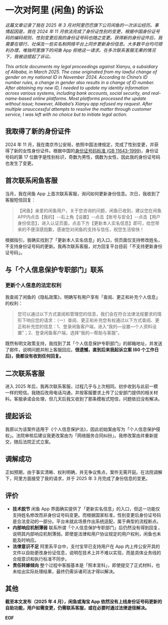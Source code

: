 

# 一次对阿里 (闲鱼) 的诉讼

_这篇文章记录了我在 2025 年 3 月对阿里巴巴旗下公司闲鱼的一次诉讼经历。事情起因是，我在 2024 年 11 月依法完成了身份证性别的变更，根据中国身份证号码的编码规则，性别变更后我的身份证号码也随之变更。获得新的身份证件后，我需要在银行、社保及一些实名制网络平台上同步更新身份信息。大多数平台均可顺利办理，唯独阿里旗下的闲鱼 App 拒绝这一请求。在多次联系客服无果的情况下，我被迫提起了诉讼。_

_This article documents my legal proceedings against Xianyu, a subsidiary of Alibaba, in March 2025. The case originated from my lawful change of gender on my national ID in November 2024. According to China’s ID number rules, a change in gender also results in a change of ID number. After obtaining my new ID, I needed to update my identity information across various systems, including bank accounts, social security, and real-name-based online platforms. Most platforms processed the update without issue; however, Alibaba’s Xianyu app refused my request. After multiple unsuccessful attempts to resolve the matter through customer service, I was left with no choice but to initiate legal action._

<!-- truncate -->

<AigcCard/>

## 我取得了新的身份证件

2024 年 11 月，我在南京市公安局，依照中国法律规定，完成了性别变更，并获得了新的女性身份证件。根据中国的[身份证号码标准 (GB 11643-1999)](https://openstd.samr.gov.cn/bzgk/gb/newGbInfo?hcno=080D6FBF2BB468F9007657F26D60013E)，身份证号码的第 17 位数字是性别标识，奇数为男性，偶数为女性，因此我的身份证号码也发生了变更。

## 首次联系闲鱼客服

当月，我在闲鱼 App 上首次联系客服，询问如何更新身份信息。次日，我收到了客服短信回复：

> 【闲鱼】亲爱的闲鱼用户，关于您咨询的问题，闲鱼已收到，建议您在闲鱼APP内点击【我的】--右上角【设置】--点击【账号与安全】--点击【用户身份信息】，进入认证页面，点击下方【更新本人实名信息】即可，给您带来的不便深感抱歉，感谢您对闲鱼的支持与信任，祝您生活愉快！

根据指引，我确实找到了「更新本人实名信息」的入口，但页面仅支持修改姓名，不支持身份证号码的更新。我再次联系客服，对方回复平台目前「不支持更新身份证号码」。

## 与「个人信息保护专职部门」联系

### 更新个人信息的法定权利

我查阅了闲鱼的《隐私政策》，明确写有用户享有「查阅、更正和补充个人信息」的权利：

> 您可以通过以下方式查阅和管理您的信息，我们会在符合法律法规要求的情形下响应您的请求：（一）查阅、更正和补充您有权通过以下方式查阅、更正和补充您的信息：1、登录闲⻥客户端，进入“我的—设置—个人资料设置”；2、登录闲⻥客户端，选择“我的—帮助与客服”。

既然有明文政策支持，我找到了其「个人信息保护专职部门」的邮箱地址，并发送了邮件，说明问题并附上客服回应。**很遗憾，直到后来我起诉立案 (60 个工作日后)，我都没有收到任何回复。**

<ResponsiveImage
    src={mail}
    alt="我发送给阿里「个人信息保护专职部门」的邮件内容"
    caption="我发送给阿里「个人信息保护专职部门」的邮件内容"
/>

## 二次联系客服

进入 2025 年后，我再次联系客服，过程几乎与上次相同。初步收到与此前一模一样的短信。我随后改用电话沟通，并按客服要求上传了公安部门提供的相关材料。客服承诺会处理，但几天后我又收到了那条模板式短信，问题依旧没有解决。

## 提起诉讼

我原以为该案件适用于《个人信息保护法》，因此初始案由写为「个人信息保护侵权」。法院审核后建议我更改案由为「网络服务合同纠纷」。我修改案由并重新提交，随后法院正式立案。

<ResponsiveImage
    src={notice}
    alt="杭州互联网法院受理案件通知书"
    caption="杭州互联网法院受理案件通知书"
/>

## 调解成功

正如预期，由于事实清晰、权利明确，并无争议焦点，案件无需开庭。在法院调解下，阿里方面接受了我的请求，并于 2025 年 3 月完成了身份信息的变更。

## 评价

- **技术脱节** 闲鱼 App 界面确实提供了「更新实名信息」的入口，但这一功能仅支持姓名修改而非身份证号码变更。而根据国家标准，性别变更后身份证号码是合法变动的一部分。平台未就此场景作出系统适配，属于典型的流程断点。
- **内部响应机制薄弱** 联系所谓「个人信息保护专职部门」后仍然没有得到回复，说明其内部响应机制薄弱。即使是法律和用户协议规定的用户权利，闲鱼也未能及时响应。
- **法律意识不足** 阿里系平台中，支付宝早已支持用户在 App 内上传公安开具的文件以自助更改身份证信息，说明在技术上并不难以实现，而是具体业务线的合规意识和执行标准不同步。
- **责任转嫁倾向** 整个过程中客服基本是「照本宣科」，即使提交了正式材料，也未给出实际处理结果，最终仍需诉诸司法才得以解决。

## 其他

**截至本文发布（2025 年 4 月），闲鱼或淘宝 App 依然没有上线身份证号码更新的自助功能，用户如需变更，仍需联系客服，或在必要时通过法律途径解决。**

<ResponsiveImage
    src={stillNotSupport}
    alt="闲鱼 App 更新实名信息的页面"
    caption="闲鱼 App 更新实名信息的页面，仍然仅支持更新姓名变更"
/>

**EOF**